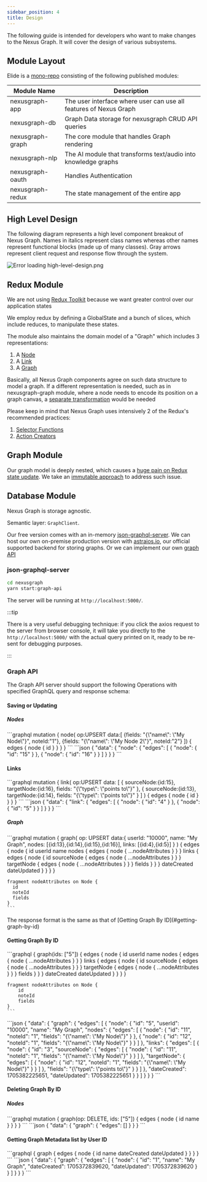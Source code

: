 ```yaml
---
sidebar_position: 4
title: Design
---
```



The following guide is intended for developers who want to make changes to the Nexus Graph. It will cover the design of
various subsystems.

Module Layout
-------------

Elide is a [mono-repo](https://qubitpi.github.io/monorepo.tools/) consisting of the following published modules:

| Module Name      | Description                                                       |
|------------------|-------------------------------------------------------------------|
| nexusgraph-app   | The user interface where user can use all features of Nexus Graph |
| nexusgraph-db    | Graph Data storage for nexusgraph CRUD API queries                |
| nexusgraph-graph | The core module that handles Graph rendering                      |
| nexusgraph-nlp   | The AI module that transforms text/audio into knowledge graphs    |
| nexusgraph-oauth | Handles Authentication                                            |
| nexusgraph-redux | The state management of the entire app                            |

High Level Design
-----------------

The following diagram represents a high level component breakout of Nexus Graph. Names in italics represent class names
whereas other names represent functional blocks (made up of many classes). Gray arrows represent client request and
response flow through the system.

![Error loading high-level-design.png](./img/high-level-design.png)

Redux Module
------------

We are not using [Redux Toolkit](https://redux-toolkit.qubitpi.org/) because we want greater control over our
application states

We employ redux by defining a GlobalState and a bunch of slices, which include reduces, to manipulate these states.

The module also maintains the domain model of a "Graph" which includes 3 representations:

1. A [Node][Graph Node]
2. A [Link][Graph Link]
3. A [Graph][Graph]

Basically, all Nexus Graph components agree on such data structure to model a graph. If a different representation is
needed, such as in nexusgraph-graph module, where a node needs to encode its position on a graph canvas, a
[separate transformation](https://nexusgraph.qubitpi.org/api/functions/nexusgraph_graph_src_mappers.mapToBasicNodes.html)
would be needed

Please keep in mind that Nexus Graph uses intensively 2 of the Redux's recommended practices:

1. [Selector Functions][Redux Action Creators]
2. [Action Creators][Redux Selector Functions]

Graph Module
------------

Our graph model is deeply nested, which causes a
[huge pain on Redux state update](https://stackoverflow.com/questions/62373936/component-not-updating-on-deeply-nested-redux-object).
We take an
[immutable approach](https://redux.qubitpi.org/usage/structuring-reducers/immutable-update-patterns/#immutable-update-utility-libraries)
to address such issue.

Database Module
---------------

Nexus Graph is storage agnostic.

Semantic layer: `GraphClient`.

Our free version comes with an in-memory [json-graphql-server]. We can host our own on-premise production version with
[astraios.io], our official supported backend for storing graphs. Or we can implement our own [graph API](#graph-api)

### json-graphql-server

```bash
cd nexusgraph
yarn start:graph-api
```

The server will be running at `http://localhost:5000/`.

:::tip

There is a very useful debugging technique: if you click the axios request to the server from browser console, it will
take you directly to the `http://localhost:5000/` with the actual query printed on it, ready to be re-sent for debugging
purposes.

:::

### Graph API

The Graph API server should support the following Operations with specified GraphQL query and response schema:

#### Saving or Updating

##### Nodes

<Tabs>
  <TabItem value="graphql-query" label="GraphQL Query" default>
    ```graphql
    mutation {
        node(
          op:UPSERT
          data:[
            {fields: "{\"name\": \"My Node\"}", noteId:"1"},
            {fields: "{\"name\": \"My Node 2\"}", noteId:"2"}
          ]) {
            edges {
                node {
                    id
                }
            }
        }
    }
    ```
  </TabItem>
  <TabItem value="graphql-response" label="Response">
    ```json
    {
      "data": {
        "node": {
          "edges": [
            {
              "node": {
                "id": "15"
              }
            },
            {
              "node": {
                "id": "16"
              }
            }
          ]
        }
      }
    }
    ```
  </TabItem>
</Tabs>

#### Links

<Tabs>
  <TabItem value="graphql-query" label="GraphQL Query" default>
    ```graphql
    mutation {
        link(
            op:UPSERT
            data: [
              {
                sourceNode:{id:15},
                targetNode:{id:16},
                fields: "{\"type\": \"points to\"}"
              },
              {
                sourceNode:{id:13},
                targetNode:{id:14},
                fields: "{\"type\": \"points to\"}"
              }
            ]
        ) {
            edges {
                node {
                    id
                }
            }
        }
    }
    ```
  </TabItem>
  <TabItem value="graphql-response" label="Response">
    ```json
    {
      "data": {
        "link": {
          "edges": [
            {
              "node": {
                "id": "4"
              }
            },
            {
              "node": {
                "id": "5"
              }
            }
          ]
        }
      }
    }
    ```
  </TabItem>
</Tabs>

##### Graph

<Tabs>
  <TabItem value="graphql-query" label="GraphQL Query" default>
    ```graphql
    mutation {
        graph(
            op: UPSERT
            data:{
                userId: "10000",
                name: "My Graph",
                nodes: [{id:13},{id:14},{id:15},{id:16}],
                links: [{id:4},{id:5}]
            }
        ) {
          edges {
            node {
                id
                userId
                name
                nodes {
                    edges {
                        node {
                            ...nodeAttributes
                        }
                    }
                }
                links {
                    edges {
                        node {
                            id
                            sourceNode {
                                edges {
                                    node {
                                        ...nodeAttributes
                                    }
                                }
                            }
                            targetNode {
                                edges {
                                    node {
                                        ...nodeAttributes
                                    }
                                }
                            }
                            fields
                        }
                    }
                }
                dateCreated
                dateUpdated
            }
          }
        }
    }

    fragment nodeAttributes on Node {
      id
      noteId
      fields
    }
    ```

  </TabItem>
  <TabItem value="graphql-response" label="Response">
    The response format is the same as that of [Getting Graph By ID](#getting-graph-by-id)
  </TabItem>
</Tabs>

#### Getting Graph By ID

<Tabs>
  <TabItem value="graphql-query" label="GraphQL Query" default>
    ```graphql
    {
        graph(ids: ["5"]) {
            edges {
                node {
                    id
                    userId
                    name
                    nodes {
                        edges {
                            node {
                                ...nodeAttributes
                            }
                        }
                    }
                    links {
                        edges {
                            node {
                                id
                                sourceNode {
                                    edges {
                                        node {
                                            ...nodeAttributes
                                        }
                                    }
                                }
                                targetNode {
                                    edges {
                                        node {
                                            ...nodeAttributes
                                        }
                                    }
                                }
                                fields
                            }
                        }
                    }
                    dateCreated
                    dateUpdated
                }
            }
        }
    }

    fragment nodeAttributes on Node {
        id
        noteId
        fields
    }
    ```

  </TabItem>
  <TabItem value="graphql-response" label="Response">
    ```json
    {
      "data": {
        "graph": {
          "edges": [
            {
              "node": {
                "id": "5",
                "userId": "10000",
                "name": "My Graph",
                "nodes": {
                  "edges": [
                    {
                      "node": {
                        "id": "11",
                        "noteId": "1",
                        "fields": "{\"name\": \"My Node\"}"
                      }
                    },
                    {
                      "node": {
                        "id": "12",
                        "noteId": "1",
                        "fields": "{\"name\": \"My Node\"}"
                      }
                    }
                  ]
                },
                "links": {
                  "edges": [
                    {
                      "node": {
                        "id": "3",
                        "sourceNode": {
                          "edges": [
                            {
                              "node": {
                                "id": "11",
                                "noteId": "1",
                                "fields": "{\"name\": \"My Node\"}"
                              }
                            }
                          ]
                        },
                        "targetNode": {
                          "edges": [
                            {
                              "node": {
                                "id": "12",
                                "noteId": "1",
                                "fields": "{\"name\": \"My Node\"}"
                              }
                            }
                          ]
                        },
                        "fields": "{\"type\": \"points to\"}"
                      }
                    }
                  ]
                },
                "dateCreated": 1705382225651,
                "dateUpdated": 1705382225651
              }
            }
          ]
        }
      }
    }
    ```
  </TabItem>
</Tabs>

#### Deleting Graph By ID

##### Nodes

<Tabs>
  <TabItem value="graphql-query" label="GraphQL Query" default>
    ```graphql
    mutation {
      graph(op: DELETE, ids: ["5"]) {
        edges {
          node {
            id
            name
          }
        }
      }
    }
    ```

  </TabItem>
  <TabItem value="graphql-response" label="Response">
    ```json
    {
      "data": {
        "graph": {
          "edges": []
        }
      }
    }
    ```

  </TabItem>
</Tabs>

#### Getting Graph Metadata list by User ID

<Tabs>
  <TabItem value="graphql-query" label="GraphQL Query" default>
    ```graphql
    {
      graph {
          edges {
              node {
                id
                name
                dateCreated
                dateUpdated
              }
          }
      }
    }
    ```
  </TabItem>
  <TabItem value="graphql-response" label="Response">
    ```json
    {
      "data": {
        "graph": {
          "edges": [
            {
              "node": {
                "id": "1",
                "name": "My Graph",
                "dateCreated": 1705372839620,
                "dateUpdated": 1705372839620
              }
            }
          ]
        }
      }
    }
    ```
  </TabItem>
</Tabs>

[astraios.io]: https://astraios.io

[json-graphql-server]: https://github.com/QubitPi/json-graphql-server

[Graph]: https://nexusgraph.qubitpi.org/api/interfaces/nexusgraph_redux.Graph.html
[Graph Link]: https://nexusgraph.qubitpi.org/api/interfaces/nexusgraph_redux.Link.html
[Graph Node]: https://nexusgraph.qubitpi.org/api/interfaces/nexusgraph_redux.Node.html

[Redux Action Creators]: https://redux.qubitpi.org/style-guide/#use-action-creators
[Redux Selector Functions]: https://redux.qubitpi.org/usage/deriving-data-selectors/#basic-selector-concepts

